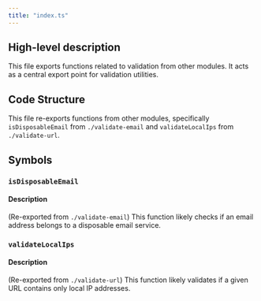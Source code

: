 ```yaml
---
title: "index.ts"
---
```


## High-level description
This file exports functions related to validation from other modules. It acts as a central export point for validation utilities.

## Code Structure
This file re-exports functions from other modules, specifically `isDisposableEmail` from `./validate-email` and `validateLocalIps` from `./validate-url`.

## Symbols
### `isDisposableEmail`
#### Description
(Re-exported from `./validate-email`) This function likely checks if an email address belongs to a disposable email service.

### `validateLocalIps`
#### Description
(Re-exported from `./validate-url`) This function likely validates if a given URL contains only local IP addresses. 
